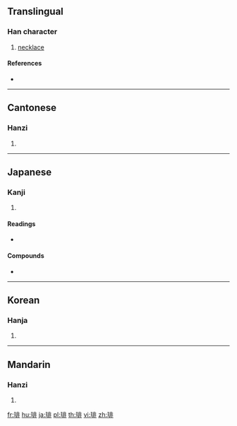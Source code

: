 ==Translingual==

===Han character===
{{Han char|rn=96|rad=玉|as=08|sn=12|four=11111|canj=MGLMY}}

# [[necklace]]

====References====
* {{Han ref|kx=0735.080|dkj=21075|dj=1147.060|hdz=21121.030|uh=7432|ud=29746|bh=DAAA|bd=55978}}

----

==Cantonese==

===Hanzi===
{{yue-hanzi|jyut=|y=pui5}}

# {{defn|lang=yue|sort=玉08}}

----

==Japanese==

===Kanji===
{{ja-kanji|grade=|rs=玉08}}

# {{string of many pearls|lang=ja|sort=玉08}}

====Readings====
* {{ja-readings|on=[[はい]] (hai)|kun=[[つらぬく]] (tsuranuku)|nanori=}}

====Compounds====
* {{l|ja|珈琲|tr=[[コーヒー]], kōhī}}

----

==Korean==

===Hanja===
{{ko-hanja|hangeul=배|eumhun=|rv=bae|mr=pae|y=pay}}

# {{defn|lang=ko|sort=玉08}}

----

==Mandarin==

===Hanzi===
{{cmn-hanzi|pin=[[bèi]] ([[bei4]])|wg=pei<sup>4</sup>}}

# {{defn|lang=cmn|sort=玉08}}

[[fr:琲]]
[[hu:琲]]
[[ja:琲]]
[[pl:琲]]
[[th:琲]]
[[vi:琲]]
[[zh:琲]]